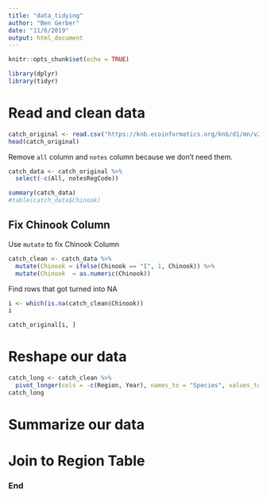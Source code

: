 ```yaml
---
title: "data_tidying"
author: "Ben Gerber"
date: "11/6/2019"
output: html_document
---
```


```r
knitr::opts_chunk$set(echo = TRUE)
```

```r
library(dplyr)
library(tidyr)
```

# Read and clean data

```r
catch_original <- read.csv("https://knb.ecoinformatics.org/knb/d1/mn/v2/object/df35b.302.1", stringsAsFactors = FALSE)
head(catch_original)
```

Remove `all` column and `notes` column because we don't need them.

```r
catch_data <- catch_original %>% 
  select(-c(All, notesRegCode))
```

```r
summary(catch_data)
#table(catch_data$Chinook)
```

## Fix Chinook Column

Use `mutate` to fix Chinook Column

```r
catch_clean <- catch_data %>% 
  mutate(Chinook = ifelse(Chinook == "I", 1, Chinook)) %>%
  mutate(Chinook  = as.numeric(Chinook))
```

Find rows that got turned into NA

```r
i <- which(is.na(catch_clean$Chinook))
i
```

```r
catch_original[i, ]
```

# Reshape our data

```r
catch_long <- catch_clean %>%
  pivot_longer(cols = -c(Region, Year), names_to = "Species", values_to = "Count")
catch_long
```


# Summarize our data

# Join to Region Table

### End